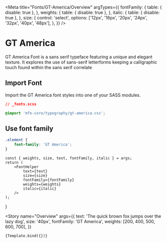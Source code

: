 
<Meta
    title="Fonts/GT-America/Overview"
    argTypes={{
        fontFamily: {
            table: { disable: true },
        },
        weights: {
            table: { disable: true },
        },
        italic: {
            table: { disable: true },
        },
        size: {
            control: 'select',
            options: ['12px', '16px', '20px', '24px', '32px', '40px', '48px'],
        },
    }}
/>

# GT America

GT America Font is a sans serif typeface featuring a unique and elegant texture.
It explores the use of sans-serif letterforms keeping a calligraphic touch found within the sans serif correlate

## Import Font

Import the GT America font styles into one of your SASS modules.

```css
// _fonts.scss

@import 'mfe-core/typography/gt-america.css';
```

## Use font family

```css
.element {
    font-family: 'GT America';
}
```

    const { weights, size, text, fontFamily, italic } = args;
    return (
        <FontHelper
            text={text}
            size={size}
            fontFamily={fontFamily}
            weights={weights}
            italic={italic}
        />
    );
}

<Story
    name="Overview"
    args={{
        text: 'The quick brown fox jumps over the lazy dog',
        size: '40px',
        fontFamily: 'GT America',
        weights: [200, 400, 500, 600, 700],
    }}
>
    {Template.bind({})}
</Story>

